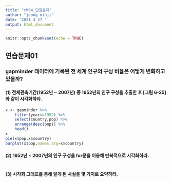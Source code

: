 ```yaml
---
title: "ch04_단원문제"
author: "jeong minji"
date: '2021 4 27 '
output: html_document
---
```


```r
knitr::opts_chunk$set(echo = TRUE)
```

## 연습문제01
### gapminder 데이터에 기록된 전 세계 인구의 구성 비율은 어떻게 변화하고 있을까?
#### (1) 전체관측기간(1952년 ~ 2007년) 중 1952년의 인구 구성을 추출한 후 [그림 6-25]와 같이 시각화하라.
```r
x <- gapminder %>% 
    filter(year==1952) %>%
    select(country,pop) %>%
    arrange(desc(pop)) %>%
    head()
x
pie(x$pop,x$country)    
barplot(x$pop,names.arg=x$country)

```

#### (2) 1952년 ~ 2007년의 인구 구성을 for문을 이용해 반복적으로 시각화하라.
```r

```

#### (3) 시각화 그래프를 통해 알게 된 사실을 몇 가지로 요약하라.
```r

```


